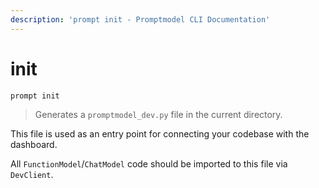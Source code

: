 ```yaml
---
description: 'prompt init - Promptmodel CLI Documentation'
---
```


# init

```bash
prompt init
```

> Generates a `promptmodel_dev.py` file in the current directory.

This file is used as an entry point for connecting your codebase with the dashboard.

All `FunctionModel`/`ChatModel` code should be imported to this file via `DevClient`.
